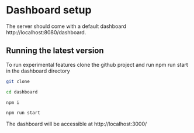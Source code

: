 
# Dashboard setup
The server should come with a default dashboard http://localhost:8080/dashboard. 

## Running the latest version
To run experimental features clone the github project and run npm run start in the dashboard directory
```sh copy
git clone
```
```sh copy
cd dashboard
```
```sh copy
npm i
```
```sh copy
npm run start
```

The dashboard will be accessible at http://localhost:3000/